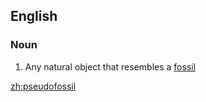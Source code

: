 ==English==

===Noun===
{{wikipedia}}
{{en-noun}}

# Any natural object that resembles a [[fossil]]

[[zh:pseudofossil]]